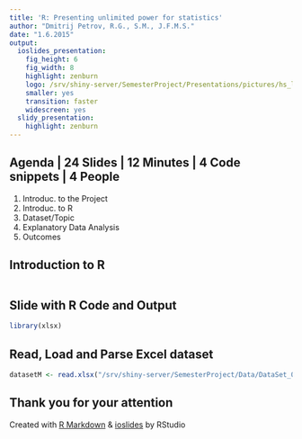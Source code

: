 ```yaml
---
title: 'R: Presenting unlimited power for statistics'
author: "Dmitrij Petrov, R.G., S.M., J.F.M.S."
date: "1.6.2015"
output:
  ioslides_presentation:
    fig_height: 6
    fig_width: 8
    highlight: zenburn
    logo: /srv/shiny-server/SemesterProject/Presentations/pictures/hs_logo_besser.png
    smaller: yes
    transition: faster
    widescreen: yes
  slidy_presentation:
    highlight: zenburn
---
```


## Agenda | 24 Slides | 12 Minutes | 4 Code snippets | 4 People

1. Introduc. to the Project
2. Introduc. to R
3. Dataset/Topic
4. Explanatory Data Analysis
5. Outcomes

## Introduction to R

```r

```


## Slide with R Code and Output

```r
library(xlsx)
```

## Read, Load and Parse Excel dataset

```r

datasetM <- read.xlsx("/srv/shiny-server/SemesterProject/Data/DataSet_01.xlsx", sheetIndex = 1, endRow=277)

```

## Thank you for your attention

Created with [R Markdown](http://rmarkdown.rstudio.com/) & [ioslides](http://rmarkdown.rstudio.com/ioslides_presentation_format.html) by RStudio



